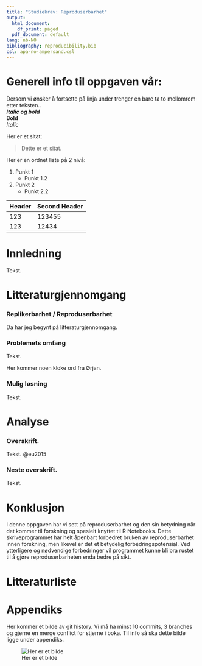 ```yaml
---
title: "Studiekrav: Reproduserbarhet"
output:
  html_document:
    df_print: paged
  pdf_document: default
lang: nb-NO
bibliography: reproducibility.bib
csl: apa-no-ampersand.csl 
---
```


# Generell info til oppgaven vår:  
Dersom vi ønsker å fortsette på linja under trenger en bare ta to mellomrom etter teksten..  
_**Italic og bold**_  
**Bold**  
_Italic_

Her er et sitat:  

> Dette er et sitat.

Her er en ordnet liste på  2 nivå:  

1. Punkt 1
    + Punkt 1.2
1. Punkt 2
    + Punkt 2.2
    
Header   | Second Header
-------- |   -------------
123      |  123455
123      |  12434 

# Innledning
Tekst. 

# Litteraturgjennomgang
### Replikerbarhet / Reproduserbarhet
Da har jeg begynt på litteraturgjennomgang. 

### Problemets omfang

Tekst.

Her kommer noen kloke ord fra Ørjan.

### Mulig løsning
Tekst. 

# Analyse
### Overskrift. 
Tekst. @eu2015

### Neste overskrift.
Tekst.

# Konklusjon
I denne oppgaven har vi sett på reproduserbarhet og den sin betydning når det kommer til forskning og spesielt knyttet til R Notebooks. Dette skriveprogrammet har helt åpenbart forbedret bruken av reproduserbarhet innen forskning, men likevel er det et betydelig forbedringspotensial. Ved ytterligere og nødvendige forbedringer vil programmet kunne bli bra rustet til å gjøre reproduserbarheten enda bedre på sikt. 

# Litteraturliste
<div id="refs"></DIV>


# Appendiks
Her kommer et bilde av git history. Vi må ha minst 10 commits, 3 branches og gjerne en merge conflict for stjerne i boka. Til info så ska dette bilde ligge under appendiks. 

![Her er et bilde](Bildet.png)